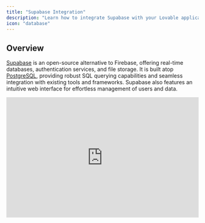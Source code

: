 ```yaml
---
title: "Supabase Integration"
description: "Learn how to integrate Supabase with your Lovable application"
icon: "database"
---
```


## Overview

[Supabase](https://supabase.com/) is an open-source alternative to Firebase, offering real-time databases, authentication services, and file storage. It is built atop [PostgreSQL](https://www.postgresql.org/), providing robust SQL querying capabilities and seamless integration with existing tools and frameworks. Supabase also features an intuitive web interface for effortless management of users and data.

<iframe width="100%" height="315" src="https://www.youtube.com/embed/-sSOyO0FiPE?si=WljVA-E0YU4LObMY" title="YouTube video player" frameborder="0" allow="accelerometer; autoplay; clipboard-write; encrypted-media; gyroscope; picture-in-picture; web-share" referrerpolicy="strict-origin-when-cross-origin" allowfullscreen />

### FAQ

<AccordionGroup>
  <Accordion title="What is Supabase and how does it help Lovable users?">
    Supabase is an open-source backend-as-a-service that provides authentication, databases (PostgreSQL), storage, and real-time capabilities. It helps Lovable users by handling data storage, authentication, and other backend functionalities without requiring manual setup.
  </Accordion>
  <Accordion title="Do I need a separate subscription for Lovable and Supabase?">
    Both Lovable and Supabase offer free tiers. However, if you need additional features, scalability, or more extensive use, you may need to subscribe to their paid plans separately.
  </Accordion>
  <Accordion title="How do I connect Lovable with Supabase?">
    1. In the Lovable editor, go to the **Integrations** section.
    2. Click **Connect to Supabase** and follow the authentication steps.
    3. If needed, create a new Supabase project within Lovable.
    4. Lovable will automatically generate the necessary database schema and connect it to your project.
  </Accordion>
  <Accordion title="Can I connect Lovable with automation tools like Make.com or Zapier?">
    Yes, Lovable supports integration with external automation tools like Make.com and Zapier. These integrations can be set up through API endpoints.
  </Accordion>
  <Accordion title=" How does Supabase handle scalability?">
    Supabase uses **PostgreSQL**, one of the world’s most scalable databases. It supports millions of rows and can handle high-traffic applications efficiently. Users on the **Pro Plan** or higher can access additional scaling features.
  </Accordion>
  <Accordion title="How do I add real-time features like chat or live comments?">
    Supabase provides **real-time capabilities** that Lovable can integrate with. You can:

    - Add real-time listeners for comments or updates.
    - Use **Supabase Storage** for image and file uploads.
    - Enable live chat features in your app.
  </Accordion>
  <Accordion title="Is there a limit to file uploads on Supabase?">
    Supabase allows file uploads (images, videos, PDFs) with a **50MB limit on the free plan**. The **Pro Plan** supports resumable uploads for larger files.
  </Accordion>
  <Accordion title="How do I configure authentication in Supabase?">
    Lovable automatically sets up authentication, but you may need to:

    - Go to **Supabase Dashboard \> Authentication**.
    - Enable **Email Sign-in/Sign-up**.
    - Disable email confirmation for easier local testing.
  </Accordion>
  <Accordion title="Can I have multiple Lovable projects connected to one Supabase database?">
    Yes, multiple Lovable projects can share the same Supabase backend, making it possible to create various front-end interfaces for a single database.
  </Accordion>
  <Accordion title="How do I prevent database changes from affecting my live app?">
    Currently, Lovable doesn’t have separate staging and production environments, but **Supabase Branching** allows you to create test environments before pushing changes to production.
  </Accordion>
  <Accordion title="Can I use Supabase AI Assistant to generate SQL queries?">
    Yes\\\\\\! Supabase AI Assistant helps generate complex SQL queries, making it easier to interact with your database without deep SQL knowledge.
  </Accordion>
  <Accordion title="How do I handle payments in Lovable?">
    You can integrate Stripe or other payment services using Supabase **Edge Functions** to handle transactions securely.
  </Accordion>
</AccordionGroup>

## Introduction to Supabase

<iframe width="100%" height="315" src="https://www.youtube.com/embed/V_2aZCjrTJo" title="YouTube video player" frameborder="0" allow="accelerometer; autoplay; clipboard-write; encrypted-media; gyroscope; picture-in-picture" allowfullscreen />

To incorporate Supabase into your Lovable application, start with these steps:

## Supabase setup

Connecting your Lovable app to Supabase is straightforward. Simply follow the steps following steps:

<Steps>
  <Step title="Create a Supabase account">
    Register a new Supabase account [here](https://app.supabase.com/sign-up) or [sign in](https://app.supabase.com/sign-in) if you already have one.

    <iframe width="100%" height="315" src="https://www.youtube.com/embed/g8CvOq3b-sg" title="YouTube video player" frameborder="0" allow="accelerometer; autoplay; clipboard-write; encrypted-media; gyroscope; picture-in-picture" allowfullscreen />
  </Step>
  <Step title="Create a new project in Supabase.">
    Click on \+ New Project, complete the necessary fields, and allow a few minutes for setup.

    <iframe width="100%" height="315" src="https://www.youtube.com/embed/z6eDOn1613U?si=OhuL1AdNObVYFkbY" title="YouTube video player" frameborder="0" allow="accelerometer; autoplay; clipboard-write; encrypted-media; gyroscope; picture-in-picture; web-share" referrerpolicy="strict-origin-when-cross-origin" allowfullscreen />
  </Step>
  <Step title="Connect Supabase to Lovable">
    1. In your Lovable Editor, locate the Supabase button in the navbar. Click on it and select "Connect Supabase".
    2. You will be redirected to a page where you will be able to select the relevant organisation.
    3. You will be then redirected back to Lovable, where you will need to select the relevant project within that organisation.

    After completing these steps, you will have to wait some seconds for your Supabase integration to finish. Look at the chat for this confirmation.
  </Step>
</Steps>

## Adding Authentication with Supabase

This section details how to integrate the Supabase Authentication service into your Lovable project, providing specific guidelines for setup and usage.

<iframe width="100%" height="315" src="https://www.youtube.com/embed/LHpMUj-Jf_k" title="YouTube video player" frameborder="0" allow="accelerometer; autoplay; clipboard-write; encrypted-media; gyroscope; picture-in-picture" allowfullscreen />

### Initial setup

To initiate authentication, ensure that you have already connected Supabase project to your Lovable project.

To add a basic login page to your project, simply run a prompt similar to the one below.

<Note>
  Example prompt:

  ```
  Add login
  ```
</Note>

You can then create a user by either:

- Creating a user directly via the Supabase Dashboard by navigating Supabase -\> Authentication -\> Users -\> Add user.
- Signing up via the login page you've added

We recommend that you disable the email verification step for now, which you can do in Supabase -\> Authentication -\> Providers -\> Email -\> Disable "Confirm email".

### Adding Google Authentication

<iframe width="100%" height="315" src="https://www.youtube.com/embed/W6-_0-Eekio?si=8WkxiJn0oe4wfSbe" title="YouTube video player" frameborder="0" allow="accelerometer; autoplay; clipboard-write; encrypted-media; gyroscope; picture-in-picture; web-share" referrerpolicy="strict-origin-when-cross-origin" allowfullscreen />

## Storing data with Supabase

Supabase offers a comprehensive Postgres database solution. Supabase enhances the PostgreSQL experience by providing tools that simplify database management. These include a table view that resembles a spreadsheet, capabilities to manage and replicate data relationships, a SQL editor, real-time database interactions, automated backups, and easy data import from CSV or Excel files. Additionally, users can activate various PostgreSQL extensions via the Supabase dashboard.

<iframe width="100%" height="315" src="https://www.youtube.com/embed/V5LdDEuCli4" title="YouTube video player" frameborder="0" allow="accelerometer; autoplay; clipboard-write; encrypted-media; gyroscope; picture-in-picture" allowfullscreen />

In order to start building UI that uses your data stored in Supabase simply:

<Steps>
  <Step title="Step 1">
    Ask Lovable to create a new feature and that you expect the data to be stored in Supabase.
  </Step>
  <Step title="Step 2">
    Lovable will then provide you with a SQL snippet that you can run in the SQL editor in Supabase to create the table(s).
  </Step>
  <Step title="Step 3">
    Once you confirm that you have run the SQL snippet, then Lovable will update the UI to allow you to interact with the data stored in Supabase.
  </Step>
</Steps>

## Storing secrets with Supabase

If you are connected to Supabase, secret keys can be added to Lovable in two ways:

1. In the project settings.
2. In the chat if you ask it to show the secrets form.

These keys will be stored safely in Supabase's edge function secret manager.
These keys will be used when running Edge Functions and will let them connect to services as OpenAI, Stripe, Anthropic and more.

## Edge Functions with Supabase

<iframe width="100%" height="315" src="https://www.youtube.com/embed/p_hKIDlxXp0" title="YouTube video player" frameborder="0" allow="accelerometer; autoplay; clipboard-write; encrypted-media; gyroscope; picture-in-picture" allowfullscreen />

You can also use Edge Functions to add powerful backend features like:

- Using AI to enhance your app's capabilities
- Sending emails to your users
- Processing payments
- Running scheduled tasks

Lovable will write and deploy Edge Functions to your Supabase project when implementing backend functionality.

When troublehsooting, you  can visit the the logs for your Edge Function in Supabase -\> Functions -\> Logs.

<Warning>
  Important Note: Before you deploy your app to production or use any real data, you will need to review and set up the appropriate RLS policies. Lovable can help with that.
</Warning>